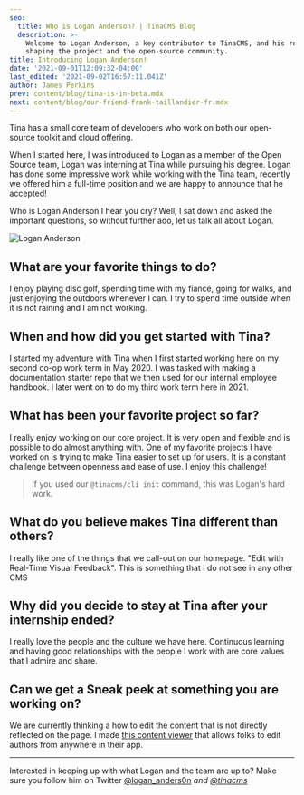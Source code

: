 ```yaml
---
seo:
  title: Who is Logan Anderson? | TinaCMS Blog
  description: >-
    Welcome to Logan Anderson, a key contributor to TinaCMS, and his role in
    shaping the project and the open-source community.
title: Introducing Logan Anderson!
date: '2021-09-01T12:09:32-04:00'
last_edited: '2021-09-02T16:57:11.041Z'
author: James Perkins
prev: content/blog/tina-is-in-beta.mdx
next: content/blog/our-friend-frank-taillandier-fr.mdx
---
```


Tina has a small core team of developers who work on both our open-source toolkit and cloud offering.

When I started here, I was introduced to Logan as a member of the Open Source team, Logan was interning at Tina while pursuing his degree. Logan has done some impressive work while working with the Tina team, recently we offered him a full-time position and we are happy to announce that he accepted!

Who is Logan Anderson I hear you cry? Well, I sat down and asked the important questions, so without further ado, let us talk all about Logan.

![Logan Anderson](/img/people/logan.jpg)

## What are your favorite things to do?

I enjoy playing disc golf, spending time with my fiancé, going for walks, and just enjoying the outdoors whenever I can. I try to spend time outside when it is not raining and I am not working.

## **When and how did you get started with Tina?**

I started my adventure with Tina when I first started working here on my second co-op work term in May 2020. I was tasked with making a documentation starter repo that we then used for our internal employee handbook. I later went on to do my third work term here in 2021.

## **What has been your favorite project so far?**

I really enjoy working on our core project. It is very open and flexible and is possible to do almost anything with. One of my favorite projects I have worked on is trying to make Tina easier to set up for users. It is a constant challenge between openness and ease of use. I enjoy this challenge!

> If you used our `@tinacms/cli init` command, this was Logan's hard work.

## **What do you believe makes Tina different than others?**

I really like one of the things that we call-out on our homepage. "Edit with Real-Time Visual Feedback". This is something that I do not see in any other CMS

## **Why did you decide to stay at Tina after your internship ended?**

I really love the people and the culture we have here. Continuous learning and having good relationships with the people I work with are core values that I admire and share.

## **Can we get a Sneak peek at something you are working on?**

We are currently thinking a how to edit the content that is not directly reflected on the page. I made [this content viewer](https://github.com/tinacms/tina-cloud-starter/pull/171#issuecomment-906376371) that allows folks to edit authors from anywhere in their app.

***

Interested in keeping up with what Logan and the team are up to? Make sure you follow him on Twitter [@logan\_anders0n](https://twitter.com/logan_anders0n) *and* *[@tinacms](https://twitter.com/tinacms)*

